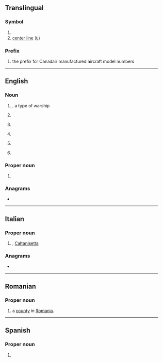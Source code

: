 {{also|Appendix:Variations of "cl"}}
==Translingual==

===Symbol===
{{mul-symbol}}

# {{ISO 3166|1|2|Chile}}
# [[center line]] ([[℄]])

===Prefix===
{{head|mul|prefix}}

# {{lb|mul|aviation}} the prefix for Canadair manufactured aircraft model numbers

----

==English==

===Noun===
{{en-noun}}

# {{lb|en|US|navy}} {{initialism of|en|light cruiser|nodot=1}}, a type of warship
# {{lb|en|astronomy}} {{abbreviation of|en|cluster}}
# {{lb|en|aviation}} {{initialism of|en|lift coefficient}}
# {{lb|en|baseball}} {{abbreviation of|en|closer}}
# {{initialism of|en|containment level}}
# {{lb|en|computing|uncountable}} {{initialism of|en|computability logic}}

===Proper noun===
{{en-proper noun}}

# {{abbreviation of|en|Catalonia}}

===Anagrams===
* {{anagrams|en|a=cl|L/C|LC|l.c.|l/c|lc}}

----

==Italian==

===Proper noun===
{{it-proper noun}}

# {{abbreviation of|it|Caltanissetta|nodot=1}}, [[Caltanisetta]] {{gloss|Italian town in Sicilia}}

===Anagrams===
* {{anagrams|it|a=cl|LC}}

----

==Romanian==

===Proper noun===
{{head|ro|proper noun}}

# {{abbreviation of|ro|Călărași|dot=,}} a [[county]] in [[Romania]].

----

==Spanish==

===Proper noun===
{{head|es|proper noun}}

# {{abbr of|es|[[Colima]]}} {{gloss|Mexican state}}